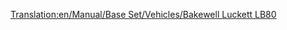[[Translation:en/Manual/Base Set/Vehicles/Bakewell Luckett LB80]]

{{en/Aircraft|Name=Bakewell Luckett LB80
|Image=[[File:en/McDonnellDouglasMD80.png|Bakewell Luckett LB80]]
|Cost=36,914 (73.828)
|Speed=947 kph (592 MPH)
|Annual=6,890 (13.780)
|Designed=1978
|Lifespan=25
|Capacity=150 passengers & 30 bags of mail
|Description=Standard jet plane, but with higher maintenance costs.
|Real-lifeWikilink=McDonnell Douglas MD-80 / MD-90
|Real-life=McDonnell Douglas MD80
}}